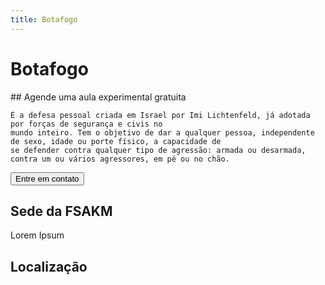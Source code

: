 ```yaml
---
title: Botafogo
---
```




# Botafogo

<div className='grid lg:grid-cols-2 gap-6 mt-4'>
  <div>
      <YouTubeEmbed videoid="-4yX8WRkiOA" />
  </div>
  <div>
    ## Agende uma aula experimental gratuita

    É a defesa pessoal criada em Israel por Imi Lichtenfeld, já adotada por forças de segurança e civis no
    mundo inteiro. Tem o objetivo de dar a qualquer pessoa, independente de sexo, idade ou porte físico, a capacidade de
    se defender contra qualquer tipo de agressão: armada ou desarmada, contra um ou vários agressores, em pé ou no chão.

  </div>

</div>

<Button asChild size="lg" className="bg-red-500 hover:cursor-pointer text-center text-xl">
  <Link href="https://wa.me/5521975978455">Entre em contato</Link>
</Button>

## Sede da FSAKM

Lorem Ipsum

## Localização

<GoogleMapsEmbed
  apiKey={process.env.GOOGLEMAPS_API_KEY}
  height={400}
  width="100%"
  mode="place"
  q="R. Sorocaba, 258 - Botafogo, Rio de Janeiro - RJ, 22271-110"
/>
